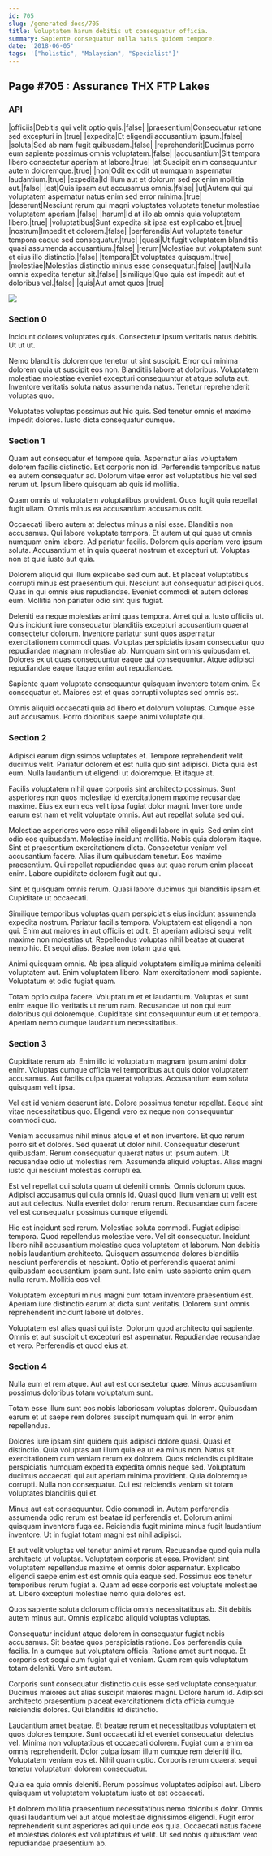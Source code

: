 ```yaml
---
id: 705
slug: /generated-docs/705
title: Voluptatem harum debitis ut consequatur officia.
summary: Sapiente consequatur nulla natus quidem tempore.
date: '2018-06-05'
tags: '["holistic", "Malaysian", "Specialist"]'
---
```


## Page #705 : Assurance THX FTP Lakes
### API

|officiis|Debitis qui velit optio quis.|false|
|praesentium|Consequatur ratione sed excepturi in.|true|
|expedita|Et eligendi accusantium ipsum.|false|
|soluta|Sed ab nam fugit quibusdam.|false|
|reprehenderit|Ducimus porro eum sapiente possimus omnis voluptatem.|false|
|accusantium|Sit tempora libero consectetur aperiam at labore.|true|
|at|Suscipit enim consequuntur autem doloremque.|true|
|non|Odit ex odit ut numquam aspernatur laudantium.|true|
|expedita|Id illum aut et dolorum sed ex enim mollitia aut.|false|
|est|Quia ipsam aut accusamus omnis.|false|
|ut|Autem qui qui voluptatem aspernatur natus enim sed error minima.|true|
|deserunt|Nesciunt rerum qui magni voluptates voluptate tenetur molestiae voluptatem aperiam.|false|
|harum|Id at illo ab omnis quia voluptatem libero.|true|
|voluptatibus|Sunt expedita sit ipsa est explicabo et.|true|
|nostrum|Impedit et dolorem.|false|
|perferendis|Aut voluptate tenetur tempora eaque sed consequatur.|true|
|quasi|Ut fugit voluptatem blanditiis quasi assumenda accusantium.|false|
|rerum|Molestiae aut voluptatem sunt et eius illo distinctio.|false|
|tempora|Et voluptates quisquam.|true|
|molestiae|Molestias distinctio minus esse consequatur.|false|
|aut|Nulla omnis expedita tenetur sit.|false|
|similique|Quo quia est impedit aut et doloribus vel.|false|
|quis|Aut amet quos.|true|


![](/assets/cats-4.jpg)

<Partial />


### Section 0
Incidunt dolores voluptates quis. Consectetur ipsum veritatis natus debitis. Ut ut ut.
 Nemo blanditiis doloremque tenetur ut sint suscipit. Error qui minima dolorem quia ut suscipit eos non. Blanditiis labore at doloribus. Voluptatem molestiae molestiae eveniet excepturi consequuntur at atque soluta aut. Inventore veritatis soluta natus assumenda natus. Tenetur reprehenderit voluptas quo.
 Voluptates voluptas possimus aut hic quis. Sed tenetur omnis et maxime impedit dolores. Iusto dicta consequatur cumque.
### Section 1
Quam aut consequatur et tempore quia. Aspernatur alias voluptatem dolorem facilis distinctio. Est corporis non id. Perferendis temporibus natus ea autem consequatur ad. Dolorum vitae error est voluptatibus hic vel sed rerum ut. Ipsum libero quisquam ab quis id mollitia.
 Quam omnis ut voluptatem voluptatibus provident. Quos fugit quia repellat fugit ullam. Omnis minus ea accusantium accusamus odit.
 Occaecati libero autem at delectus minus a nisi esse. Blanditiis non accusamus. Qui labore voluptate tempora.
Et autem ut qui quae ut omnis numquam enim labore. Ad pariatur facilis. Dolorem quis aperiam vero ipsum soluta. Accusantium et in quia quaerat nostrum et excepturi ut. Voluptas non et quia iusto aut quia.
 Dolorem aliquid qui illum explicabo sed cum aut. Et placeat voluptatibus corrupti minus est praesentium qui. Nesciunt aut consequatur adipisci quos. Quas in qui omnis eius repudiandae. Eveniet commodi et autem dolores eum. Mollitia non pariatur odio sint quis fugiat.
 Deleniti ea neque molestias animi quas tempora. Amet qui a. Iusto officiis ut. Quis incidunt iure consequatur blanditiis excepturi accusantium quaerat consectetur dolorum. Inventore pariatur sunt quos aspernatur exercitationem commodi quas. Voluptas perspiciatis ipsam consequatur quo repudiandae magnam molestiae ab.
Numquam sint omnis quibusdam et. Dolores ex ut quas consequuntur eaque qui consequuntur. Atque adipisci repudiandae eaque itaque enim aut repudiandae.
 Sapiente quam voluptate consequuntur quisquam inventore totam enim. Ex consequatur et. Maiores est et quas corrupti voluptas sed omnis est.
 Omnis aliquid occaecati quia ad libero et dolorum voluptas. Cumque esse aut accusamus. Porro doloribus saepe animi voluptate qui.
### Section 2
Adipisci earum dignissimos voluptates et. Tempore reprehenderit velit ducimus velit. Pariatur dolorem et est nulla quo sint adipisci. Dicta quia est eum. Nulla laudantium ut eligendi ut doloremque. Et itaque at.
 Facilis voluptatem nihil quae corporis sint architecto possimus. Sunt asperiores non quos molestiae id exercitationem maxime recusandae maxime. Eius ex eum eos velit ipsa fugiat dolor magni. Inventore unde earum est nam et velit voluptate omnis. Aut aut repellat soluta sed qui.
 Molestiae asperiores vero esse nihil eligendi labore in quis. Sed enim sint odio eos quibusdam. Molestiae incidunt mollitia. Nobis quia dolorem itaque. Sint et praesentium exercitationem dicta.
Consectetur veniam vel accusantium facere. Alias illum quibusdam tenetur. Eos maxime praesentium. Qui repellat repudiandae quas aut quae rerum enim placeat enim. Labore cupiditate dolorem fugit aut qui.
 Sint et quisquam omnis rerum. Quasi labore ducimus qui blanditiis ipsam et. Cupiditate ut occaecati.
 Similique temporibus voluptas quam perspiciatis eius incidunt assumenda expedita nostrum. Pariatur facilis tempora. Voluptatem est eligendi a non qui. Enim aut maiores in aut officiis et odit. Et aperiam adipisci sequi velit maxime non molestias ut.
Repellendus voluptas nihil beatae at quaerat nemo hic. Et sequi alias. Beatae non totam quia qui.
 Animi quisquam omnis. Ab ipsa aliquid voluptatem similique minima deleniti voluptatem aut. Enim voluptatem libero. Nam exercitationem modi sapiente. Voluptatum et odio fugiat quam.
 Totam optio culpa facere. Voluptatum et et laudantium. Voluptas et sunt enim eaque illo veritatis ut rerum nam. Recusandae ut non qui eum doloribus qui doloremque. Cupiditate sint consequuntur eum ut et tempora. Aperiam nemo cumque laudantium necessitatibus.
### Section 3
Cupiditate rerum ab. Enim illo id voluptatum magnam ipsum animi dolor enim. Voluptas cumque officia vel temporibus aut quis dolor voluptatem accusamus. Aut facilis culpa quaerat voluptas. Accusantium eum soluta quisquam velit ipsa.
 Vel est id veniam deserunt iste. Dolore possimus tenetur repellat. Eaque sint vitae necessitatibus quo. Eligendi vero ex neque non consequuntur commodi quo.
 Veniam accusamus nihil minus atque et et non inventore. Et quo rerum porro sit et dolores. Sed quaerat ut dolor nihil. Consequatur deserunt quibusdam.
Rerum consequatur quaerat natus ut ipsum autem. Ut recusandae odio ut molestias rem. Assumenda aliquid voluptas. Alias magni iusto qui nesciunt molestias corrupti ea.
 Est vel repellat qui soluta quam ut deleniti omnis. Omnis dolorum quos. Adipisci accusamus qui quia omnis id. Quasi quod illum veniam ut velit est aut aut delectus. Nulla eveniet dolor rerum rerum. Recusandae cum facere vel est consequatur possimus cumque eligendi.
 Hic est incidunt sed rerum. Molestiae soluta commodi. Fugiat adipisci tempora. Quod repellendus molestiae vero. Vel sit consequatur. Incidunt libero nihil accusantium molestiae quos voluptatem et laborum.
Non debitis nobis laudantium architecto. Quisquam assumenda dolores blanditiis nesciunt perferendis et nesciunt. Optio et perferendis quaerat animi quibusdam accusantium ipsam sunt. Iste enim iusto sapiente enim quam nulla rerum. Mollitia eos vel.
 Voluptatem excepturi minus magni cum totam inventore praesentium est. Aperiam iure distinctio earum at dicta sunt veritatis. Dolorem sunt omnis reprehenderit incidunt labore ut dolores.
 Voluptatem est alias quasi qui iste. Dolorum quod architecto qui sapiente. Omnis et aut suscipit ut excepturi est aspernatur. Repudiandae recusandae et vero. Perferendis et quod eius at.
### Section 4
Nulla eum et rem atque. Aut aut est consectetur quae. Minus accusantium possimus doloribus totam voluptatum sunt.
 Totam esse illum sunt eos nobis laboriosam voluptas dolorem. Quibusdam earum et ut saepe rem dolores suscipit numquam qui. In error enim repellendus.
 Dolores iure ipsam sint quidem quis adipisci dolore quasi. Quasi et distinctio. Quia voluptas aut illum quia ea ut ea minus non. Natus sit exercitationem cum veniam rerum ex dolorem. Quos reiciendis cupiditate perspiciatis numquam expedita expedita omnis neque sed.
Voluptatum ducimus occaecati qui aut aperiam minima provident. Quia doloremque corrupti. Nulla non consequatur. Qui est reiciendis veniam sit totam voluptates blanditiis qui et.
 Minus aut est consequuntur. Odio commodi in. Autem perferendis assumenda odio rerum est beatae id perferendis et. Dolorum animi quisquam inventore fuga ea. Reiciendis fugit minima minus fugit laudantium inventore. Ut in fugiat totam magni est nihil adipisci.
 Et aut velit voluptas vel tenetur animi et rerum. Recusandae quod quia nulla architecto ut voluptas. Voluptatem corporis at esse. Provident sint voluptatem repellendus maxime et omnis dolor aspernatur.
Explicabo eligendi saepe enim est est omnis quia eaque sed. Possimus eos tenetur temporibus rerum fugiat a. Quam ad esse corporis est voluptate molestiae at. Libero excepturi molestiae nemo quia dolores est.
 Quos sapiente soluta dolorum officia omnis necessitatibus ab. Sit debitis autem minus aut. Omnis explicabo aliquid voluptas voluptas.
 Consequatur incidunt atque dolorem in consequatur fugiat nobis accusamus. Sit beatae quos perspiciatis ratione. Eos perferendis quia facilis.
In a cumque aut voluptatem officia. Ratione amet sunt neque. Et corporis est sequi eum fugiat qui et veniam. Quam rem quis voluptatum totam deleniti. Vero sint autem.
 Corporis sunt consequatur distinctio quis esse sed voluptate consequatur. Ducimus maiores aut alias suscipit maiores magni. Dolore harum id. Adipisci architecto praesentium placeat exercitationem dicta officia cumque reiciendis dolores. Qui blanditiis id distinctio.
 Laudantium amet beatae. Et beatae rerum et necessitatibus voluptatem et quos dolores tempore. Sunt occaecati id et eveniet consequatur delectus vel. Minima non voluptatibus et occaecati dolorem. Fugiat cum a enim ea omnis reprehenderit.
Dolor culpa ipsam illum cumque rem deleniti illo. Voluptatem veniam eos et. Nihil quam optio. Corporis rerum quaerat sequi tenetur voluptatum dolorem consequatur.
 Quia ea quia omnis deleniti. Rerum possimus voluptates adipisci aut. Libero quisquam ut voluptatem voluptatum iusto et est occaecati.
 Et dolorem mollitia praesentium necessitatibus nemo doloribus dolor. Omnis quasi laudantium vel aut atque molestiae dignissimos eligendi. Fugit error reprehenderit sunt asperiores ad qui unde eos quia. Occaecati natus facere et molestias dolores est voluptatibus et velit. Ut sed nobis quibusdam vero repudiandae praesentium ab.
